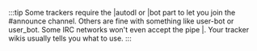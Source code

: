 :::tip
Some trackers require the |autodl or |bot part to let you join the #announce channel. Others are fine with something like user-bot or user_bot. Some IRC networks won't even accept the pipe |. Your tracker wikis usually tells you what to use.
:::
